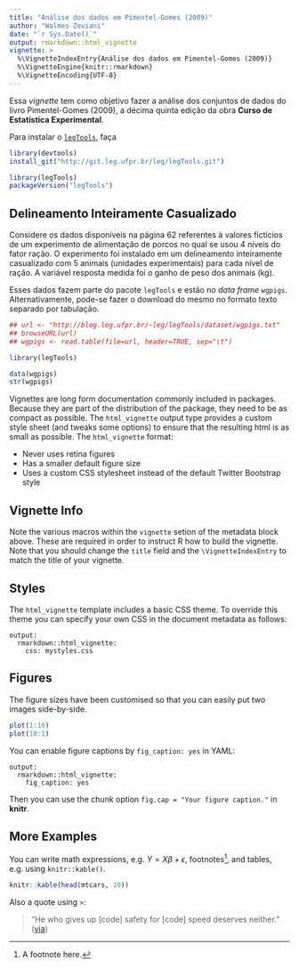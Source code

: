 ```yaml
---
title: "Análise dos dados em Pimentel-Gomes (2009)"
author: "Walmes Zeviani"
date: "`r Sys.Date()`"
output: rmarkdown::html_vignette
vignette: >
  %\VignetteIndexEntry{Análise dos dados em Pimentel-Gomes (2009)}
  %\VignetteEngine{knitr::rmarkdown}
  %\VignetteEncoding{UTF-8}
---
```


Essa *vignette* tem como objetivo fazer a análise dos conjuntos de dados
do livro Pimentel-Gomes (2009), a décima quinta edição da obra **Curso
de Estatística Experimental**.

Para instalar o [`legTools`][], faça

```r
library(devtools)
install_git("http://git.leg.ufpr.br/leg/legTools.git")

```

```r
library(legTools)
packageVersion("legTools")

```
[`legTools`]: http://git.leg.ufpr.br/leg/legTools


## Delineamento Inteiramente Casualizado

Considere os dados disponíveis na página 62 referentes à valores
fictícios de um experimento de alimentação de porcos no qual se usou 4
níveis do fator ração. O experimento foi instalado em um delineamento
inteiramente casualizado com 5 animais (unidades experimentais) para
cada nível de ração. A variável resposta medida foi o ganho de peso dos
animais (kg).

Esses dados fazem parte do pacote `legTools` e estão no *data frame*
`wgpigs`. Alternativamente, pode-se fazer o download do mesmo no formato
texto separado por tabulação.

```r
## url <- "http://blog.leg.ufpr.br/~leg/legTools/dataset/wgpigs.txt"
## browseURL(url)
## wgpigs <- read.table(file=url, header=TRUE, sep="\t")

library(legTools)

data(wgpigs)
str(wgpigs)

```



<!--==================================================================== -->

Vignettes are long form documentation commonly included in
packages. Because they are part of the distribution of the package, they
need to be as compact as possible. The `html_vignette` output type
provides a custom style sheet (and tweaks some options) to ensure that
the resulting html is as small as possible. The `html_vignette` format:

- Never uses retina figures
- Has a smaller default figure size
- Uses a custom CSS stylesheet instead of the default Twitter Bootstrap
  style

## Vignette Info

Note the various macros within the `vignette` setion of the metadata
block above. These are required in order to instruct R how to build the
vignette. Note that you should change the `title` field and the
`\VignetteIndexEntry` to match the title of your vignette.

## Styles

The `html_vignette` template includes a basic CSS theme. To override
this theme you can specify your own CSS in the document metadata as
follows:

    output: 
      rmarkdown::html_vignette:
        css: mystyles.css

## Figures

The figure sizes have been customised so that you can easily put two
images side-by-side.

```r
plot(1:10)
plot(10:1)
```

You can enable figure captions by `fig_caption: yes` in YAML:

    output:
      rmarkdown::html_vignette:
        fig_caption: yes

Then you can use the chunk option `fig.cap = "Your figure caption."` in
**knitr**.

## More Examples

You can write math expressions, e.g. $Y = X\beta + \epsilon$,
footnotes^[A footnote here.], and tables, e.g. using `knitr::kable()`.

```r
knitr::kable(head(mtcars, 10))
```

Also a quote using `>`:

> "He who gives up [code] safety for [code] speed deserves neither."
([via](https://twitter.com/hadleywickham/status/504368538874703872))
